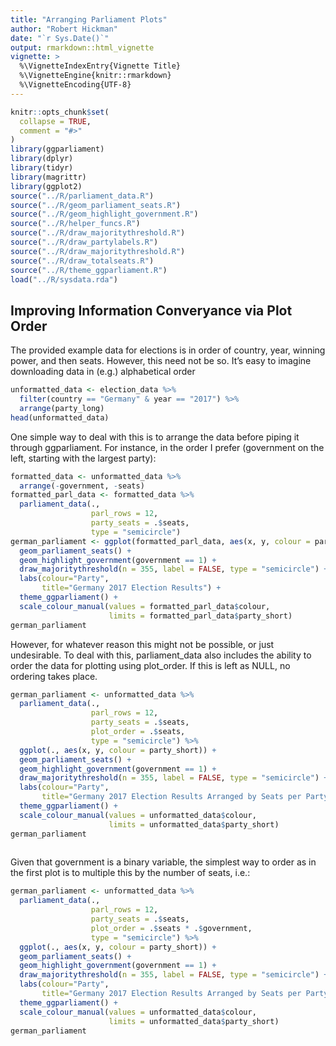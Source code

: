 ```yaml
---
title: "Arranging Parliament Plots"
author: "Robert Hickman"
date: "`r Sys.Date()`"
output: rmarkdown::html_vignette
vignette: >
  %\VignetteIndexEntry{Vignette Title}
  %\VignetteEngine{knitr::rmarkdown}
  %\VignetteEncoding{UTF-8}
---
```

```r
knitr::opts_chunk$set(
  collapse = TRUE,
  comment = "#>"
)
library(ggparliament)
library(dplyr)
library(tidyr)
library(magrittr)
library(ggplot2)
source("../R/parliament_data.R")
source("../R/geom_parliament_seats.R")
source("../R/geom_highlight_government.R")
source("../R/helper_funcs.R")
source("../R/draw_majoritythreshold.R")
source("../R/draw_partylabels.R")
source("../R/draw_majoritythreshold.R")
source("../R/draw_totalseats.R")
source("../R/theme_ggparliament.R")
load("../R/sysdata.rda")
```
## Improving Information Converyance via Plot Order
The provided example data for elections is in order of country, year, winning power, and then seats. However, this need not be so. It's easy to imagine downloading data in (e.g.) alphabetical order
```r
unformatted_data <- election_data %>%
  filter(country == "Germany" & year == "2017") %>%
  arrange(party_long)
head(unformatted_data)
```
One simple way to deal with this is to arrange the data before piping it through ggparliament. For instance, in the order I prefer (government on the left, starting with the largest party):
```r
formatted_data <- unformatted_data %>%
  arrange(-government, -seats)
formatted_parl_data <- formatted_data %>%
  parliament_data(.,
                  parl_rows = 12,
                  party_seats = .$seats,
                  type = "semicircle")
german_parliament <- ggplot(formatted_parl_data, aes(x, y, colour = party_short)) +
  geom_parliament_seats() +
  geom_highlight_government(government == 1) + 
  draw_majoritythreshold(n = 355, label = FALSE, type = "semicircle") + 
  labs(colour="Party", 
       title="Germany 2017 Election Results") + 
  theme_ggparliament() +
  scale_colour_manual(values = formatted_parl_data$colour, 
                      limits = formatted_parl_data$party_short)
german_parliament
```
However, for whatever reason this might not be possible, or just undesirable. To deal with this, parliament_data also includes the ability to order the data for plotting using plot_order. If this is left as NULL, no ordering takes place.
```r
german_parliament <- unformatted_data %>%
  parliament_data(.,
                  parl_rows = 12,
                  party_seats = .$seats,
                  plot_order = .$seats,
                  type = "semicircle") %>%
  ggplot(., aes(x, y, colour = party_short)) +
  geom_parliament_seats() +
  geom_highlight_government(government == 1) + 
  draw_majoritythreshold(n = 355, label = FALSE, type = "semicircle") + 
  labs(colour="Party", 
       title="Germany 2017 Election Results Arranged by Seats per Party") + 
  theme_ggparliament() +
  scale_colour_manual(values = unformatted_data$colour, 
                      limits = unformatted_data$party_short)
german_parliament
  
```
Given that government is a binary variable, the simplest way to order as in the first plot is to multiple this by the number of seats, i.e.:
```r
german_parliament <- unformatted_data %>%
  parliament_data(.,
                  parl_rows = 12,
                  party_seats = .$seats,
                  plot_order = .$seats * .$government,
                  type = "semicircle") %>%
  ggplot(., aes(x, y, colour = party_short)) +
  geom_parliament_seats() +
  geom_highlight_government(government == 1) + 
  draw_majoritythreshold(n = 355, label = FALSE, type = "semicircle") + 
  labs(colour="Party", 
       title="Germany 2017 Election Results Arranged by Seats per Party") + 
  theme_ggparliament() +
  scale_colour_manual(values = unformatted_data$colour, 
                      limits = unformatted_data$party_short)
german_parliament
  
```
